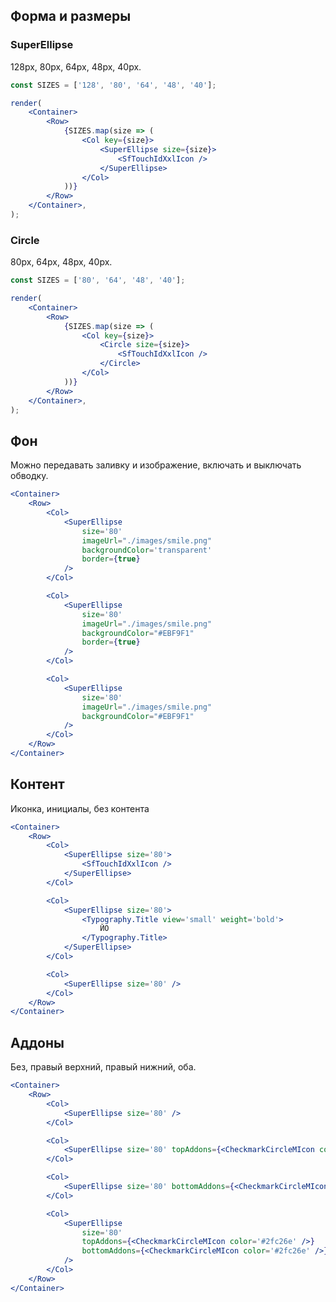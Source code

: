 ## Форма и размеры

### SuperEllipse

128px, 80px, 64px, 48px, 40px.

```jsx live
const SIZES = ['128', '80', '64', '48', '40'];

render(
    <Container>
        <Row>
            {SIZES.map(size => (
                <Col key={size}>
                    <SuperEllipse size={size}>
                        <SfTouchIdXxlIcon />
                    </SuperEllipse>
                </Col>
            ))}
        </Row>
    </Container>,
);
```

### Circle

80px, 64px, 48px, 40px.

```jsx live
const SIZES = ['80', '64', '48', '40'];

render(
    <Container>
        <Row>
            {SIZES.map(size => (
                <Col key={size}>
                    <Circle size={size}>
                        <SfTouchIdXxlIcon />
                    </Circle>
                </Col>
            ))}
        </Row>
    </Container>,
);
```

## Фон

Можно передавать заливку и изображение, включать и выключать обводку.

```jsx live
<Container>
    <Row>
        <Col>
            <SuperEllipse
                size='80'
                imageUrl="./images/smile.png"
                backgroundColor='transparent'
                border={true}
            />
        </Col>

        <Col>
            <SuperEllipse
                size='80'
                imageUrl="./images/smile.png"
                backgroundColor="#EBF9F1"
                border={true}
            />
        </Col>

        <Col>
            <SuperEllipse
                size='80'
                imageUrl="./images/smile.png"
                backgroundColor="#EBF9F1"
            />
        </Col>
    </Row>
</Container>
```

## Контент

Иконка, инициалы, без контента

```jsx live
<Container>
    <Row>
        <Col>
            <SuperEllipse size='80'>
                <SfTouchIdXxlIcon />
            </SuperEllipse>
        </Col>

        <Col>
            <SuperEllipse size='80'>
                <Typography.Title view='small' weight='bold'>
                    ЙО
                </Typography.Title>
            </SuperEllipse>
        </Col>

        <Col>
            <SuperEllipse size='80' />
        </Col>
    </Row>
</Container>
```

## Аддоны

Без, правый верхний, правый нижний, оба.

```jsx live
<Container>
    <Row>
        <Col>
            <SuperEllipse size='80' />
        </Col>

        <Col>
            <SuperEllipse size='80' topAddons={<CheckmarkCircleMIcon color='#2fc26e' />} />
        </Col>

        <Col>
            <SuperEllipse size='80' bottomAddons={<CheckmarkCircleMIcon color='#2fc26e' />} />
        </Col>

        <Col>
            <SuperEllipse
                size='80'
                topAddons={<CheckmarkCircleMIcon color='#2fc26e' />}
                bottomAddons={<CheckmarkCircleMIcon color='#2fc26e' />}
            />
        </Col>
    </Row>
</Container>
```
